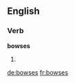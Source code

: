 
==English==

===Verb===
'''bowses'''

# {{en-third-person singular of|bowse}}

[[de:bowses]]
[[fr:bowses]]